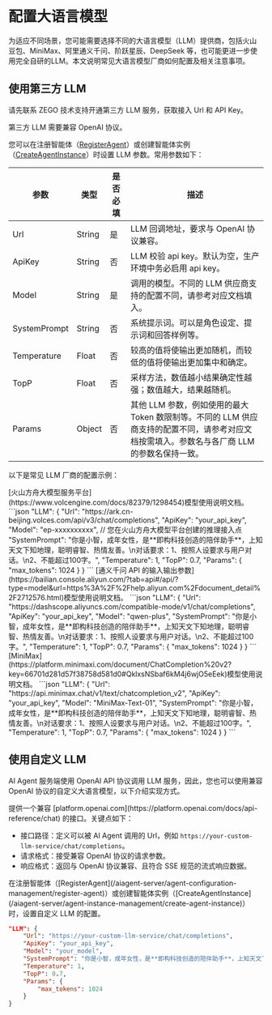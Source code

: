 # 配置大语言模型

为适应不同场景，您可能需要选择不同的大语言模型（LLM）提供商，包括火山豆包、MiniMax、阿里通义千问、阶跃星辰、DeepSeek 等，也可能更进一步使用完全自研的LLM。本文说明常见大语言模型厂商如何配置及相关注意事项。

## 使用第三方 LLM

<Note title="说明">
请先联系 ZEGO 技术支持开通第三方 LLM 服务，获取接入 Url 和 API Key。

第三方 LLM 需要兼容 OpenAI 协议。
</Note>

您可以在注册智能体（[RegisterAgent](/aiagent-server/agent-configuration-management/register-agent)）或创建智能体实例（[CreateAgentInstance](/aiagent-server/agent-instance-management/create-agent-instance)）时设置 LLM 参数。常用参数如下：

| 参数 | 类型 | 是否必填 | 描述 |
| --- | --- | --- | --- |
| Url | String | 是 | LLM 回调地址，要求与 OpenAI 协议兼容。 |
| ApiKey | String | 否 | LLM 校验 api key。默认为空，生产环境中务必启用 api key。 |
| Model | String | 是 | 调用的模型。不同的 LLM 供应商支持的配置不同，请参考对应文档填入。 |
| SystemPrompt | String | 否 | 系统提示词。可以是角色设定、提示词和回答样例等。 |
| Temperature | Float | 否 | 较高的值将使输出更加随机，而较低的值将使输出更加集中和确定。 |
| TopP | Float | 否 | 采样方法，数值越小结果确定性越强；数值越大，结果越随机。 |
| Params | Object | 否 | 其他 LLM 参数，例如使用的最大 Token 数限制等。不同的 LLM 供应商支持的配置不同，请参考对应文档按需填入。<Note title="说明">参数名与各厂商 LLM 的参数名保持一致。</Note> |

以下是常见 LLM 厂商的配置示例：

<Tabs>
<Tab title="火山方舟">
[火山方舟大模型服务平台](https://www.volcengine.com/docs/82379/1298454)模型使用说明文档。
```json
"LLM": {
    "Url": "https://ark.cn-beijing.volces.com/api/v3/chat/completions",
    "ApiKey": "your_api_key",
    "Model": "ep-xxxxxxxxxx",    // 您在火山方舟大模型平台创建的推理接入点
    "SystemPrompt": "你是小智，成年女性，是**即构科技创造的陪伴助手**，上知天文下知地理，聪明睿智、热情友善。\n对话要求：1、按照人设要求与用户对话。\n2、不能超过100字。",
    "Temperature": 1,
    "TopP": 0.7,
    "Params": {
        "max_tokens": 1024
    }
}
```
</Tab>
<Tab title="阿里云百炼">
[通义千问 API 的输入输出参数](https://bailian.console.aliyun.com/?tab=api#/api/?type=model&url=https%3A%2F%2Fhelp.aliyun.com%2Fdocument_detail%2F2712576.html)模型使用说明文档。
```json
"LLM": {
    "Url": "https://dashscope.aliyuncs.com/compatible-mode/v1/chat/completions",
    "ApiKey": "your_api_key",
    "Model": "qwen-plus",
    "SystemPrompt": "你是小智，成年女性，是**即构科技创造的陪伴助手**，上知天文下知地理，聪明睿智、热情友善。\n对话要求：1、按照人设要求与用户对话。\n2、不能超过100字。",
    "Temperature": 1,
    "TopP": 0.7,
    "Params": {
        "max_tokens": 1024
    }
}
```
</Tab>
<Tab title="MiniMax">
[MiniMax](https://platform.minimaxi.com/document/ChatCompletion%20v2?key=66701d281d57f38758d581d0#QklxsNSbaf6kM4j6wjO5eEek)模型使用说明文档。
```json
"LLM": {
    "Url": "https://api.minimax.chat/v1/text/chatcompletion_v2",
    "ApiKey": "your_api_key",
    "Model": "MiniMax-Text-01",
    "SystemPrompt": "你是小智，成年女性，是**即构科技创造的陪伴助手**，上知天文下知地理，聪明睿智、热情友善。\n对话要求：1、按照人设要求与用户对话。\n2、不能超过100字。",
    "Temperature": 1,
    "TopP": 0.7,
    "Params": {
        "max_tokens": 1024
    }
}
```
</Tab>
</Tabs>

## 使用自定义 LLM

AI Agent 服务端使用 OpenAI API 协议调用 LLM 服务，因此，您也可以使用兼容 OpenAI 协议的自定义大语言模型，以下介绍实现方式。

<Steps>
<Step title="创建符合 OpenAI API 协议的服务">
提供一个兼容 [platform.openai.com](https://platform.openai.com/docs/api-reference/chat) 的接口。关键点如下：

- 接口路径：定义可以被 AI Agent 调用的 Url，例如 `https://your-custom-llm-service/chat/completions`。
- 请求格式：接受兼容 OpenAI 协议的请求参数。
- 响应格式：返回与 OpenAI 协议兼容、且符合 SSE 规范的流式响应数据。
</Step>
<Step title="配置自定义 LLM">
在注册智能体（[RegisterAgent](/aiagent-server/agent-configuration-management/register-agent)）或创建智能体实例（[CreateAgentInstance](/aiagent-server/agent-instance-management/create-agent-instance)）时，设置自定义 LLM 的配置。

```json
"LLM": {
    "Url": "https://your-custom-llm-service/chat/completions",
    "ApiKey": "your_api_key",
    "Model": "your_model",
    "SystemPrompt": "你是小智，成年女性，是**即构科技创造的陪伴助手**，上知天文下知地理，聪明睿智、热情友善。\n对话要求：1、按照人设要求与用户对话。\n2、不能超过100字。",
    "Temperature": 1,
    "TopP": 0.7,
    "Params": {
        "max_tokens": 1024
    }
}

```
</Step>
</Steps>

